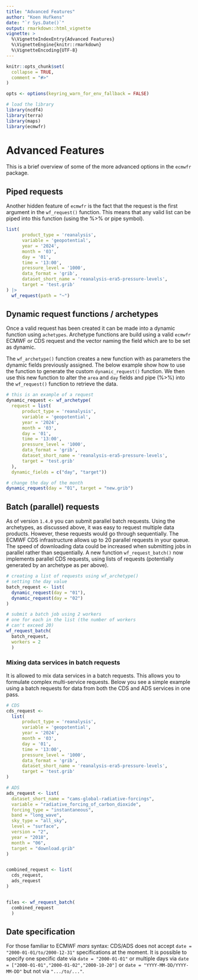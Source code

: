 ```yaml
---
title: "Advanced Features"
author: "Koen Hufkens"
date: "`r Sys.Date()`"
output: rmarkdown::html_vignette
vignette: >
  %\VignetteIndexEntry{Advanced Features}
  %\VignetteEngine{knitr::rmarkdown}
  %\VignetteEncoding{UTF-8}
---
```


```r
knitr::opts_chunk$set(
  collapse = TRUE,
  comment = "#>"
)

opts <- options(keyring_warn_for_env_fallback = FALSE)

# load the library
library(ncdf4)
library(terra)
library(maps)
library(ecmwfr)
```

# Advanced Features

This is a brief overview of some of the more advanced options in the `ecmwfr` package.

## Piped requests

Another hidden feature of `ecmwfr` is the fact that the request is the first argument in the `wf_request()` function. This means that any valid list can be piped into this function (using the %>% or pipe symbol).

```r
list(
      product_type = 'reanalysis',
      variable = 'geopotential',
      year = '2024',
      month = '03',
      day = '01',
      time = '13:00',
      pressure_level = '1000',
      data_format = 'grib',
      dataset_short_name = 'reanalysis-era5-pressure-levels',
      target = 'test.grib'
) |>
  wf_request(path = "~")
```

## Dynamic request functions / archetypes

Once a valid request has been created it can be made into a dynamic function using `achetypes`. Archetype functions are build using a valid `ecmwfr` ECMWF or CDS request and the vector naming the field which are to be set as dynamic.

The `wf_archetype()` function creates a new function with as parameters the dynamic fields previously assigned. The below example show how to use the function to generate the custom `dynamic_request()` function. We then use this new function to alter the `area` and `day` fields and pipe (%>%) into the `wf_request()` function to retrieve the data.

```r
# this is an example of a request
dynamic_request <- wf_archetype(
  request = list(
      product_type = 'reanalysis',
      variable = 'geopotential',
      year = '2024',
      month = '03',
      day = '01',
      time = '13:00',
      pressure_level = '1000',
      data_format = 'grib',
      dataset_short_name = 'reanalysis-era5-pressure-levels',
      target = 'test.grib'
  ),
  dynamic_fields = c("day", "target"))

# change the day of the month
dynamic_request(day = "01", target = "new.grib")
```

## Batch (parallel) requests

As of version `1.4.0` you can submit parallel batch requests. Using the archetypes, as discussed above, it was easy to request multiple data products. However, these requests would go through sequentially. The ECMWF CDS infrastructure allows up to 20 parallel requests in your queue. The speed of downloading data could be increased when submitting jobs in parallel rather than sequentially. A new function `wf_request_batch()` now implements parallel CDS requests, using lists of requests (potentially generated by an archetype as per above).

```r
# creating a list of requests using wf_archetype()
# setting the day value
batch_request <- list(
  dynamic_request(day = "01"),
  dynamic_request(day = "02")
)

# submit a batch job using 2 workers
# one for each in the list (the number of workers
# can't exceed 20)
wf_request_batch(
  batch_request,
  workers = 2
  )
```

### Mixing data services in batch requests

It is allowed to mix data services in a batch requests. This allows you to formulate complex multi-service requests. Below you see a simple example using a batch requests for data from both the CDS and ADS services in one pass.

```r
# CDS
cds_request <-
  list(
      product_type = 'reanalysis',
      variable = 'geopotential',
      year = '2024',
      month = '03',
      day = '01',
      time = '13:00',
      pressure_level = '1000',
      data_format = 'grib',
      dataset_short_name = 'reanalysis-era5-pressure-levels',
      target = 'test.grib'
)

# ADS
ads_request <- list(
  dataset_short_name = "cams-global-radiative-forcings",
  variable = "radiative_forcing_of_carbon_dioxide",
  forcing_type = "instantaneous",
  band = "long_wave",
  sky_type = "all_sky",
  level = "surface",
  version = "2",
  year = "2018",
  month = "06",
  target = "download.grib"
)


combined_request <- list(
  cds_request,
  ads_request
)


files <- wf_request_batch(
  combined_request
  )
```

## Date specification

For those familiar to ECMWF _mars_ syntax: CDS/ADS does not
accept `date = "2000-01-01/to/2000-12-31"` specifications at the moment. It is possible to specify one specific date via `date = "2000-01-01"` or multiple days via `date = ["2000-01-01","2000-01-02","2000-10-20"]` or `date = "YYYY-MM-DD/YYYY-MM-DD"` but not via `".../to/..."`.
